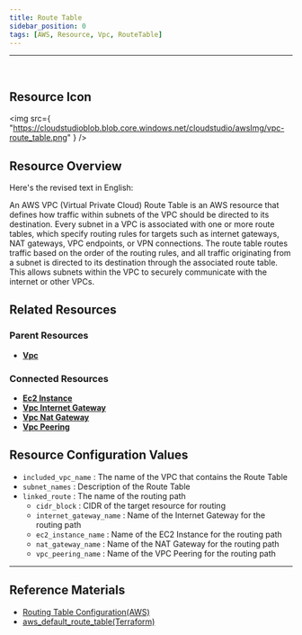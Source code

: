 ```yaml
---
title: Route Table
sidebar_position: 0
tags: [AWS, Resource, Vpc, RouteTable]
---
```


<hr />
<br />

## Resource Icon

<img
    src={
        "https://cloudstudioblob.blob.core.windows.net/cloudstudio/awsImg/vpc-route_table.png"
    }
/>

## Resource Overview

Here's the revised text in English:

An AWS VPC (Virtual Private Cloud) Route Table is an AWS resource that defines how traffic within subnets of the VPC should be directed to its destination. 
Every subnet in a VPC is associated with one or more route tables, which specify routing rules for targets such as internet gateways, NAT gateways, VPC endpoints, or VPN connections. 
The route table routes traffic based on the order of the routing rules, and all traffic originating from a subnet is directed to its destination through the associated route table. This allows subnets within the VPC to securely communicate with the internet or other VPCs.

## Related Resources

### Parent Resources

-   [**Vpc**](https://docs.cstudio.app/docs/resource/aws/Vpc/)

### Connected Resources

-   [**Ec2 Instance**](https://docs.cstudio.app/docs/resource/aws/Ec2/Instance)
-   [**Vpc Internet Gateway**](https://docs.cstudio.app/docs/resource/aws/Vpc/InternetGateway)
-   [**Vpc Nat Gateway**](https://docs.cstudio.app/docs/resource/aws/Vpc/NatGateway)
-   [**Vpc Peering**](https://docs.cstudio.app/docs/resource/aws/Vpc/VpcPeering)

## Resource Configuration Values

-   `included_vpc_name` : The name of the VPC that contains the Route Table
-   `subnet_names` : Description of the Route Table
-   `linked_route` : The name of the routing path
    -   `cidr_block` : CIDR of the target resource for routing
    -   `internet_gateway_name` : Name of the Internet Gateway for the routing path
    -   `ec2_instance_name` : Name of the EC2 Instance for the routing path
    -   `nat_gateway_name` : Name of the NAT Gateway for the routing path
    -   `vpc_peering_name` : Name of the VPC Peering for the routing path

---

## Reference Materials

-   [Routing Table Configuration(AWS)](https://docs.aws.amazon.com/ko_kr/vpc/latest/userguide/VPC_Route_Tables.html)
-   [aws_default_route_table(Terraform)](https://registry.terraform.io/providers/hashicorp/aws/latest/docs/resources/default_route_table)
